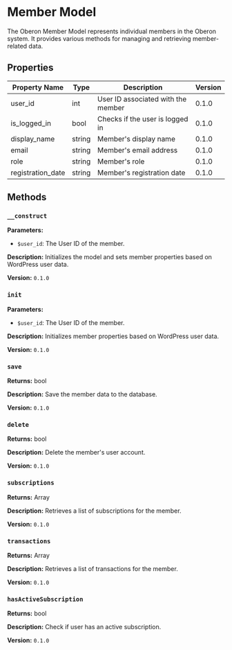 # Member Model

The Oberon Member Model represents individual members in the Oberon system. It provides various methods for managing and retrieving member-related data.

## Properties

| Property Name       | Type   | Description                           | Version |
|---------------------|--------|---------------------------------------|---------|
| user_id             | int    | User ID associated with the member    | 0.1.0   |
| is_logged_in        | bool   | Checks if the user is logged in       | 0.1.0   |
| display_name        | string | Member's display name                 | 0.1.0   |
| email               | string | Member's email address                | 0.1.0   |
| role                | string | Member's role                         | 0.1.0   |
| registration_date   | string | Member's registration date            | 0.1.0   |

## Methods

### `__construct`

**Parameters:**
- `$user_id`: The User ID of the member.

**Description:** Initializes the model and sets member properties based on WordPress user data.

**Version:** `0.1.0`

### `init`

**Parameters:**
- `$user_id`: The User ID of the member.

**Description:** Initializes member properties based on WordPress user data.

**Version:** `0.1.0`

### `save`

**Returns:** bool

**Description:** Save the member data to the database.

**Version:** `0.1.0`

### `delete`

**Returns:** bool

**Description:** Delete the member's user account.

**Version:** `0.1.0`

### `subscriptions`

**Returns:** Array

**Description:** Retrieves a list of subscriptions for the member.

**Version:** `0.1.0`

### `transactions`

**Returns:** Array

**Description:** Retrieves a list of transactions for the member.

**Version:** `0.1.0`

### `hasActiveSubscription`

**Returns:** bool

**Description:** Check if user has an active subscription.

**Version:** `0.1.0`
